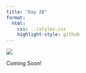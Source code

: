 ---
title: "Day 2B"
format:
  html:
    css: ../styles.css
    highlight-style: github
---

![](../img/construction_2780E3.svg){.hero}


Coming Soon!

